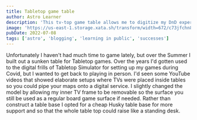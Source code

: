 ```yaml
---
title: Tabletop game table
author: Astro Learner
description: 'This tv-top game table allows me to digitize my DnD experience'
image: 'https://us-east-1.storage.xata.sh/transform/width=672/c73jfchn8t2uhcptgucsgfpcig'
pubDate: 2022-07-08
tags: ['astro', 'blogging', 'learning in public', 'successes']
---
```



Unfortunately I haven't had much time to game lately, but over the Summer I built out a sunken table for Tabletop games. Over the years I'd gotten used to the digital frills of Tabletop Simulator for setting up my games during Covid, but I wanted to get back to playing in person. I'd seen some YouTube videos that showed elaborate setups where TVs were placed inside tables so you could pipe your maps onto a digital service. I slightly changed the model by allowing my inner TV frame to be removable so the surface you still be used as a regular board game surface if needed. Rather than construct a table base I opted for a cheap Husky table base for more support and so that the whole table top could raise like a standing desk.

<Gallery folder="game-table" />
